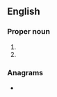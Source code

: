 {{also|cant|cânt|çant|can't|ca'n't}}
==English==

===Proper noun===
{{en-proper noun}}

# {{abbreviation of|en|Canticles}}
# {{abbreviation of|en|Canticle of Canticles}}

===Anagrams===
* {{anagrams|en|a=acnt|NCTA|T-Can}}